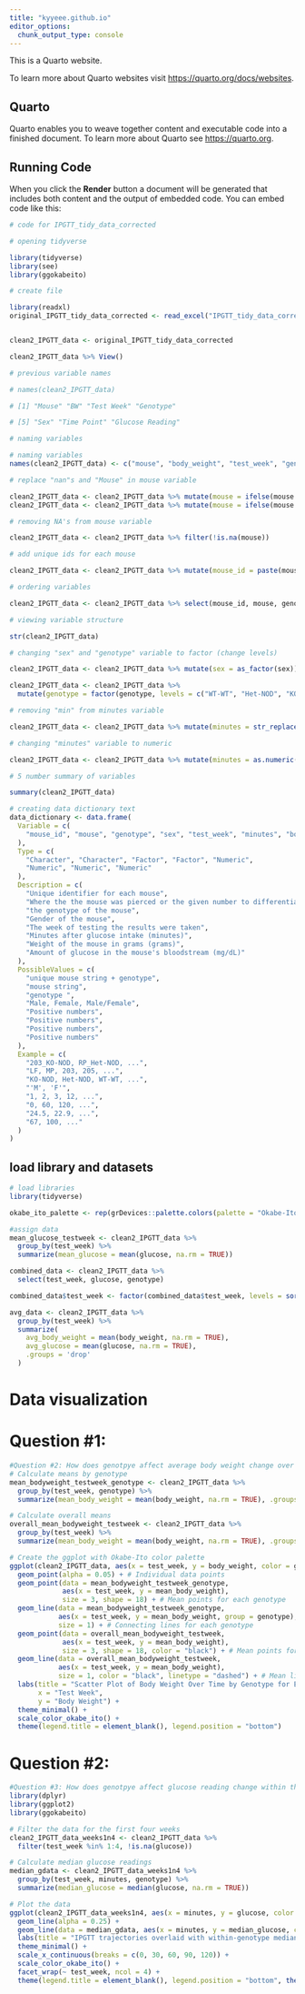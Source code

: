 ---
title: "kyyeee.github.io"
editor_options: 
  chunk_output_type: console
---

This is a Quarto website.

To learn more about Quarto websites visit <https://quarto.org/docs/websites>.


## Quarto

Quarto enables you to weave together content and executable code into a finished document. To learn more about Quarto see <https://quarto.org>.

## Running Code

When you click the **Render** button a document will be generated that includes both content and the output of embedded code. You can embed code like this:

```{r setup_chunk}

# code for IPGTT_tidy_data_corrected

# opening tidyverse

library(tidyverse)
library(see)
library(ggokabeito)

# create file

library(readxl)
original_IPGTT_tidy_data_corrected <- read_excel("IPGTT_tidy_data_corrected.xlsx")


clean2_IPGTT_data <- original_IPGTT_tidy_data_corrected

clean2_IPGTT_data %>% View()

# previous variable names

# names(clean2_IPGTT_data)

# [1] "Mouse" "BW" "Test Week" "Genotype"

# [5] "Sex" "Time Point" "Glucose Reading"

# naming variables

```

```{r}

# naming variables
names(clean2_IPGTT_data) <- c("mouse", "body_weight", "test_week", "genotype", "sex", "minutes", "glucose")

# replace "nan"s and "Mouse" in mouse variable

clean2_IPGTT_data <- clean2_IPGTT_data %>% mutate(mouse = ifelse(mouse == "nan", NA, mouse))
clean2_IPGTT_data <- clean2_IPGTT_data %>% mutate(mouse = ifelse(mouse == "Mouse", NA, mouse))

# removing NA's from mouse variable

clean2_IPGTT_data <- clean2_IPGTT_data %>% filter(!is.na(mouse))

# add unique ids for each mouse

clean2_IPGTT_data <- clean2_IPGTT_data %>% mutate(mouse_id = paste(mouse, genotype, sep = "_"))

# ordering variables

clean2_IPGTT_data <- clean2_IPGTT_data %>% select(mouse_id, mouse, genotype, sex, test_week, minutes, everything())

# viewing variable structure

str(clean2_IPGTT_data)

# changing "sex" and "genotype" variable to factor (change levels)

clean2_IPGTT_data <- clean2_IPGTT_data %>% mutate(sex = as_factor(sex))

clean2_IPGTT_data <- clean2_IPGTT_data %>%
  mutate(genotype = factor(genotype, levels = c("WT-WT", "Het-NOD", "KO-NOD")))

# removing "min" from minutes variable

clean2_IPGTT_data <- clean2_IPGTT_data %>% mutate(minutes = str_replace(minutes, " min", ""))

# changing "minutes" variable to numeric

clean2_IPGTT_data <- clean2_IPGTT_data %>% mutate(minutes = as.numeric(minutes))

# 5 number summary of variables

summary(clean2_IPGTT_data)

```

```{r}
# creating data dictionary text
data_dictionary <- data.frame(
  Variable = c(
    "mouse_id", "mouse", "genotype", "sex", "test_week", "minutes", "body_weight", "glucose"
  ),
  Type = c(
    "Character", "Character", "Factor", "Factor", "Numeric", 
    "Numeric", "Numeric", "Numeric"
  ),
  Description = c(
    "Unique identifier for each mouse",
    "Where the the mouse was pierced or the given number to differentiate",
    "the genotype of the mouse",
    "Gender of the mouse",
    "The week of testing the results were taken",
    "Minutes after glucose intake (minutes)",
    "Weight of the mouse in grams (grams)",
    "Amount of glucose in the mouse's bloodstream (mg/dL)"
  ),
  PossibleValues = c(
    "unique mouse string + genotype",
    "mouse string",
    "genotype ",
    "Male, Female, Male/Female",
    "Positive numbers",
    "Positive numbers",
    "Positive numbers",
    "Positive numbers"
  ),
  Example = c(
    "203_KO-NOD, RP_Het-NOD, ...",
    "LF, MP, 203, 205, ...",
    "KO-NOD, Het-NOD, WT-WT, ...",
    "'M', 'F'",
    "1, 2, 3, 12, ...",
    "0, 60, 120, ...",
    "24.5, 22.9, ...",
    "67, 100, ..."
  )
)
```

## load library and datasets

```{r}
# load libraries
library(tidyverse)

okabe_ito_palette <- rep(grDevices::palette.colors(palette = "Okabe-Ito"))

#assign data
mean_glucose_testweek <- clean2_IPGTT_data %>%
  group_by(test_week) %>%
  summarize(mean_glucose = mean(glucose, na.rm = TRUE))

combined_data <- clean2_IPGTT_data %>%
  select(test_week, glucose, genotype)

combined_data$test_week <- factor(combined_data$test_week, levels = sort(unique(combined_data$test_week)))

avg_data <- clean2_IPGTT_data %>%
  group_by(test_week) %>%
  summarize(
    avg_body_weight = mean(body_weight, na.rm = TRUE),
    avg_glucose = mean(glucose, na.rm = TRUE),
    .groups = 'drop'
  )
```

# Data visualization

# Question #1:

```{r}

#Question #2: How does genotpye affect average body weight change over each week
# Calculate means by genotype
mean_bodyweight_testweek_genotype <- clean2_IPGTT_data %>%
  group_by(test_week, genotype) %>%
  summarize(mean_body_weight = mean(body_weight, na.rm = TRUE), .groups = 'drop')

# Calculate overall means
overall_mean_bodyweight_testweek <- clean2_IPGTT_data %>%
  group_by(test_week) %>%
  summarize(mean_body_weight = mean(body_weight, na.rm = TRUE), .groups = 'drop')

# Create the ggplot with Okabe-Ito color palette
ggplot(clean2_IPGTT_data, aes(x = test_week, y = body_weight, color = genotype)) +
  geom_point(alpha = 0.05) + # Individual data points
  geom_point(data = mean_bodyweight_testweek_genotype, 
             aes(x = test_week, y = mean_body_weight), 
             size = 3, shape = 18) + # Mean points for each genotype
  geom_line(data = mean_bodyweight_testweek_genotype, 
            aes(x = test_week, y = mean_body_weight, group = genotype), 
            size = 1) + # Connecting lines for each genotype
  geom_point(data = overall_mean_bodyweight_testweek, 
             aes(x = test_week, y = mean_body_weight), 
             size = 3, shape = 18, color = "black") + # Mean points for all data
  geom_line(data = overall_mean_bodyweight_testweek, 
            aes(x = test_week, y = mean_body_weight), 
            size = 1, color = "black", linetype = "dashed") + # Mean line for all data
  labs(title = "Scatter Plot of Body Weight Over Time by Genotype for Each Week", 
       x = "Test Week", 
       y = "Body Weight") +
  theme_minimal() +
  scale_color_okabe_ito() +
  theme(legend.title = element_blank(), legend.position = "bottom")
```

# Question #2:

```{r}
#Question #3: How does genotpye affect glucose reading change within the first 2 hours of glucose injection/over each week
library(dplyr)
library(ggplot2)
library(ggokabeito)

# Filter the data for the first four weeks
clean2_IPGTT_data_weeks1n4 <- clean2_IPGTT_data %>%
  filter(test_week %in% 1:4, !is.na(glucose))

# Calculate median glucose readings
median_gdata <- clean2_IPGTT_data_weeks1n4 %>%
  group_by(test_week, minutes, genotype) %>%
  summarize(median_glucose = median(glucose, na.rm = TRUE))

# Plot the data
ggplot(clean2_IPGTT_data_weeks1n4, aes(x = minutes, y = glucose, color = genotype, group = mouse_id)) +
  geom_line(alpha = 0.25) +
  geom_line(data = median_gdata, aes(x = minutes, y = median_glucose, color = genotype, group = genotype)) + # Connecting medians
  labs(title = "IPGTT trajectories overlaid with within-genotype medians", x = "Test time (minutes)", y = "Blood glucose (mg/dL)", subtitle = "(First four weeks of data)") + 
  theme_minimal() +
  scale_x_continuous(breaks = c(0, 30, 60, 90, 120)) +
  scale_color_okabe_ito() + 
  facet_wrap(~ test_week, ncol = 4) + 
  theme(legend.title = element_blank(), legend.position = "bottom", theme_classic())
```
